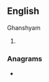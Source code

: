 ==English==

Ghanshyam 

# {{abbreviation of|en|former}}

===Anagrams===
* {{anagrams|en|a=fmr|Frm.|MRF|Mfr.|mfr}}